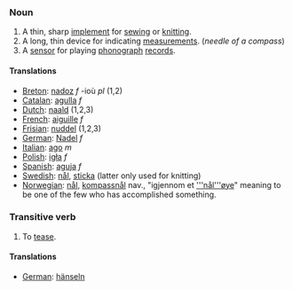 ===Noun===

#A thin, sharp [[implement]] for [[sew]]ing or [[knit]]ting.
#A long, thin device for indicating [[measurement]]s. (''needle of a compass'')
#A [[sensor]] for playing [[phonograph]] [[record]]s.

==== Translations ====
*[[Breton]]: [[nadoz]] ''f'' -ioù ''pl'' (1,2)
*[[Catalan]]: [[agulla]] ''f''
*[[Dutch]]: [[naald]] (1,2,3)
*[[French]]: [[aiguille]] ''f''
*[[Frisian]]: [[nuddel]] (1,2,3)
*[[German]]: [[Nadel]] ''f''
*[[Italian]]: [[ago]] ''m''
*[[Polish]]: [[igła]] ''f''
*[[Spanish]]: [[aguja]] ''f''
*[[Swedish]]: [[nål]], [[sticka]] (latter only used for knitting)
*[[Norwegian]]: [[nål]], [[kompassnål]] nav., "igjennom et [['''nål'''øye]]" meaning to be one of the few who has accomplished something.

===Transitive verb===

#To [[tease]].

====Translations====
*[[German]]: [[hänseln]]